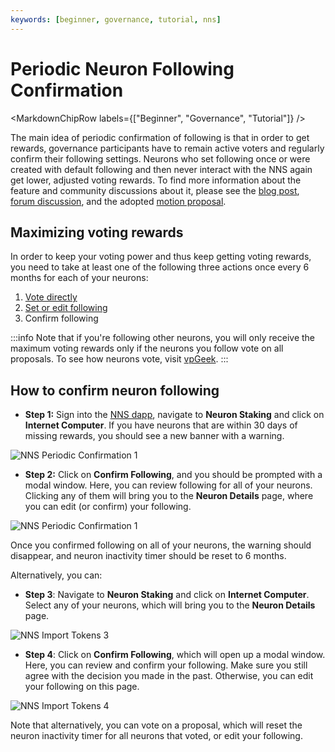 ```yaml
---
keywords: [beginner, governance, tutorial, nns]
---
```



# Periodic Neuron Following Confirmation

<MarkdownChipRow labels={["Beginner", "Governance", "Tutorial"]} />

<div class="text--center">
<p> </p>
</div>


The main idea of periodic confirmation of following is that in order to get rewards, governance participants have to remain active voters and regularly confirm their following settings. Neurons who set following once or were created with default following and then never interact with the NNS again get lower, adjusted voting rewards. To find more information about the feature and community discussions about it, please see the [blog post](https://medium.com/dfinity/onchain-governance-improvement-periodic-confirmation-of-following-4c8fd73f578d), [forum discussion](https://forum.dfinity.org/t/periodic-confirmation-design/34215), and the adopted [motion proposal](https://dashboard.internetcomputer.org/proposal/132411).

## Maximizing voting rewards

In order to keep your voting power and thus keep getting voting rewards, you need to take at least one of the following three actions once every 6 months for each of your neurons:
1. [Vote directly](https://internetcomputer.org/docs/current/developer-docs/daos/nns/using-the-nns-dapp/nns-dapp-voting-on-proposals)
2. [Set or edit following](https://internetcomputer.org/docs/current/developer-docs/daos/nns/using-the-nns-dapp/nns-dapp-following-other-neurons)
3. Confirm following

:::info
Note that if you're following other neurons, you will only receive the maximum voting rewards only if the neurons you follow vote on all proposals. To see how neurons vote, visit [vpGeek](https://f2djv-5aaaa-aaaah-qdbea-cai.raw.icp0.io/knownNeurons).
:::

## How to confirm neuron following

- **Step 1:** Sign into the [NNS dapp](https://nns.ic0.app/), navigate to **Neuron Staking** and click on **Internet Computer**. If you have neurons that are within 30 days of missing rewards, you should see a new banner with a warning.

![NNS Periodic Confirmation 1](../../_attachments/periodic-1.webp)

- **Step 2:** Click on **Confirm Following**, and you should be prompted with a modal window. Here, you can review following for all of your neurons. Clicking any of them will bring you to the **Neuron Details** page, where you can edit (or confirm) your following.

![NNS Periodic Confirmation 1](../../_attachments/periodic-2.webp)

Once you confirmed following on all of your neurons, the warning should disappear, and neuron inactivity timer should be reset to 6 months.

Alternatively, you can:

- **Step 3**: Navigate to **Neuron Staking** and click on **Internet Computer**. Select any of your neurons, which will bring you to the **Neuron Details** page.

![NNS Import Tokens 3](../../_attachments/periodic-3.webp)

- **Step 4**: Click on **Confirm Following**, which will open up a modal window. Here, you can review and confirm your following. Make sure you still agree with the decision you made in the past. Otherwise, you can edit your following on this page.

![NNS Import Tokens 4](../../_attachments/periodic-4.webp)

Note that alternatively, you can vote on a proposal, which will reset the neuron inactivity timer for all neurons that voted, or edit your following.